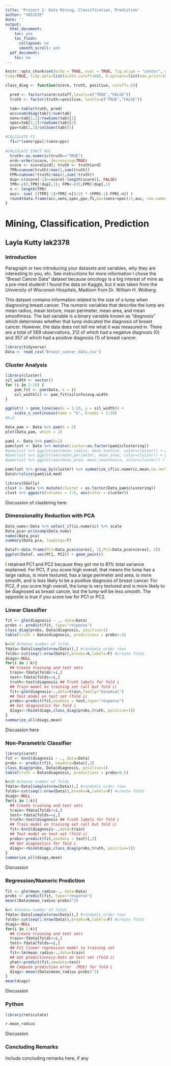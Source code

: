 ```yaml
---
title: 'Project 2: Data Mining, Classification, Prediction'
author: "SDS322E"
date: ''
output:
  html_document:
    toc: yes
    toc_float:
      collapsed: no
      smooth_scroll: yes
  pdf_document:
    toc: no
---
```


```r
knitr::opts_chunk$set(echo = TRUE, eval = TRUE, fig.align = "center", warning = F, message = F,
tidy=TRUE, tidy.opts=list(width.cutoff=60), R.options=list(max.print=100))

class_diag <- function(score, truth, positive, cutoff=.5){

  pred <- factor(score>cutoff,levels=c("TRUE","FALSE"))
  truth <- factor(truth==positive, levels=c("TRUE","FALSE"))

  tab<-table(truth, pred)
  acc=sum(diag(tab))/sum(tab)
  sens=tab[1,1]/rowSums(tab)[1]
  spec=tab[2,2]/rowSums(tab)[2]
  ppv=tab[1,1]/colSums(tab)[1]

#CALCULATE F1
  f1=2*(sens*ppv)/(sens+ppv)
  
#CALCULATE EXACT AUC
  truth<-as.numeric(truth=="TRUE")
  ord<-order(score, decreasing=TRUE)
  score <- score[ord]; truth <- truth[ord]
  TPR=cumsum(truth)/max(1,sum(truth))
  FPR=cumsum(!truth)/max(1,sum(!truth))
  dup<-c(score[-1]>=score[-length(score)], FALSE)
  TPR<-c(0,TPR[!dup],1); FPR<-c(0,FPR[!dup],1)
  n <- length(TPR)
  auc<- sum( ((TPR[-1]+TPR[-n])/2) * (FPR[-1]-FPR[-n]) )
  round(data.frame(acc,sens,spec,ppv,f1,ba=(sens+spec)/2,auc, row.names = "Metrics"),4)
}
```

# Mining, Classification, Prediction

## Layla Kutty lak2378

### Introduction 

Paragraph or two introducing your datasets and variables, why they are interesting to you, etc. See instructions for more information
I chose the "Breast Cancer Data" dataset because oncology is a big interest of mine as a pre-med student! I found the data on Kaggle, but it was taken from the University of Wisconsin Hospitals, Madison from Dr. William H. Wolberg. 

This dataset contains information related to the size of a lump when diagnosing breast cancer. The numeric variables that describe the lump are mean radius, mean texture, mean perimeter, mean area, and mean smoothness. The last variable is a binary variable known as "diagnosis" which determines whether that lump indicated the diagnosis of breast cancer. However, the data does not tell me what it was measured in. There are a total of 569 observations, 212 of which had a negative diagnosis (0) and 357 of which had a positive diagnosis (1) of breast cancer.

```R
library(tidyverse)
Data <- read_csv('Breast_cancer_data.csv')
```

### Cluster Analysis

```R
library(cluster)
sil_width <- vector()
for (i in 2:10) {
    pam_fit <- pam(Data, k = i)
    sil_width[i] <- pam_fit$silinfo$avg.width
}

ggplot() + geom_line(aes(x = 1:10, y = sil_width)) + 
    scale_x_continuous(name = "k", breaks = 1:10)
#k=2

Data_pam <- Data %>% pam(k = 2)
plot(Data_pam, which = 2)

pam1 <- Data %>% pam(k=2)
pamclust <- Data %>% mutate(cluster=as.factor(pam1$clustering))
#pamclust %>% ggplot(aes(mean_radius, mean_texture, color=cluster)) + geom_point()
#pamclust %>% ggplot(aes(mean_perimeter, mean_area, color=cluster)) + geom_point()
#pamclust %>% ggplot(aes(mean_area, mean_smoothness, color=cluster)) + geom_point()

pamclust %>% group_by(cluster) %>% summarize_if(is.numeric,mean,na.rm=T)
Data%>%slice(pam1$id.med)

library(GGally)
clust <- Data %>% mutate(cluster = as.factor(Data_pam$clustering))
clust %>% ggpairs(columns = 1:6, aes(color = cluster))
```

Discussion of clustering here
    
    
### Dimensionality Reduction with PCA

```R
Data_nums<-Data %>% select_if(is.numeric) %>% scale
Data_pca<-princomp(Data_nums)
names(Data_pca)
summary(Data_pca, loadings=T)

Dataf<-data.frame(PC1=Data_pca$scores[, 1],PC2=Data_pca$scores[, 2])
ggplot(Dataf, aes(PC1, PC2)) + geom_point()
```

I retained PC1 and PC2 because they got me to 81% total variance explained. For PC1, if you score high overall, that means the lump has a large radius, is more textured, has a large perimeter and area, is more smooth, and is less likely to be a positive diagnosis of breast cancer. For PC2, if you score high overall, the lump is very textured and is more likely to be diagnosed as breast cancer, but the lump will be less smooth. The opposite is true if you score low for PC1 or PC2. 

###  Linear Classifier

```R
fit <- glm(diagnosis ~ ., data=Data)
probs <- predict(fit, type="response")
class_diag(probs, Data$diagnosis, positive=1) 
table(truth = Data$diagnosis, predictions = probs>.5)

```

```R
k=10 #choose number of folds
fdata<-Data[sample(nrow(Data)),] #randomly order rows
folds<-cut(seq(1:nrow(Data)),breaks=k,labels=F) #create folds
diags<-NULL
for(i in 1:k){
  ## Create training and test sets
  train<-fdata[folds!=i,] 
  test<-fdata[folds==i,]
  truth<-test$diagnosis ## Truth labels for fold i
  ## Train model on training set (all but fold i)
  fit<-glm(diagnosis~.,data=train,family="binomial")
  ## Test model on test set (fold i) 
  probs<-predict(fit,newdata = test,type="response")
  ## Get diagnostics for fold i
  diags<-rbind(diags,class_diag(probs,truth, positive=1))
}
summarize_all(diags,mean)
```

Discussion here

### Non-Parametric Classifier

```R
library(caret)
fit <- knn3(diagnosis ~ ., data=Data)
probs <- predict(fit, newdata=Data)[,2]
class_diag(probs, Data$diagnosis, positive=1) 
table(truth = Data$diagnosis, predictions = probs>0.5)
```

```R
k=10 #choose number of folds
fdata<-Data[sample(nrow(Data)),] #randomly order rows
folds<-cut(seq(1:nrow(Data)),breaks=k,labels=F) #create folds
diags<-NULL
for(i in 1:k){
  ## Create training and test sets
  train<-fdata[folds!=i,] 
  test<-fdata[folds==i,]
  truth<-test$diagnosis ## Truth labels for fold i
  ## Train model on training set (all but fold i)
  fit<-knn3(diagnosis~.,data=train)
  ## Test model on test set (fold i) 
  probs<-predict(fit,newdata = test)[,2]
  ## Get diagnostics for fold i
  diags<-rbind(diags,class_diag(probs,truth, positive=1))
}
summarize_all(diags,mean)
```

Discussion


### Regression/Numeric Prediction

```R
fit <- glm(mean_radius~., data=Data)
probs <- predict(fit, type="response")
mean((Data$mean_radius-probs)^2)
```

```R
k=5 #choose number of folds
fdata<-Data[sample(nrow(Data)),] #randomly order rows
folds<-cut(seq(1:nrow(Data)),breaks=k,labels=F) #create folds
diags<-NULL
for(i in 1:k){
  ## Create training and test sets
  train<-fdata[folds!=i,] 
  test<-fdata[folds==i,]
  ## Fit linear regression model to training set
  fit<-lm(mean_radius~.,data=train)
  ## Get predictions/y-hats on test set (fold i)
  yhat<-predict(fit,newdata=test)
  ## Compute prediction error  (MSE) for fold i
  diags<-mean((Data$mean_radius-probs)^2) 
}
mean(diags)
```

Discussion

### Python 

```R
library(reticulate)
```

```python
r.mean_radius
```

Discussion

### Concluding Remarks

Include concluding remarks here, if any




